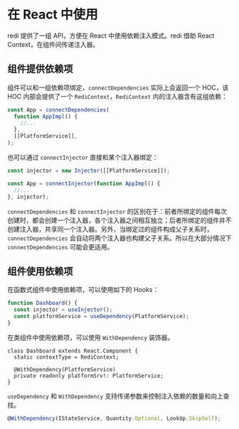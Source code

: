 # 在 React 中使用

redi 提供了一组 API，方便在 React 中使用依赖注入模式。redi 借助 React Context，在组件间传递注入器。

## 组件提供依赖项

组件可以和一组依赖项绑定，`connectDependencies` 实际上会返回一个 HOC，该 HOC 内部会提供了一个 `RediContext`，`RediContext` 内的注入器含有这组依赖：

```ts
const App = connectDependencies(
  function AppImpl() {
    //...
  },
  [[PlatformService]],
);
```

也可以通过 `connectInjector` 直接和某个注入器绑定：

```ts
const injector = new Injector([[PlatformService]]);

const App = connectInjector(function AppImpl() {
  //...
}, injector);
```

`connectDependencies` 和 `connectInjector` 的区别在于：前者所绑定的组件每次创建时，都会创建一个注入器，各个注入器之间相互独立；后者所绑定的组件并不创建注入器，共享同一个注入器。另外，当绑定过的组件构成父子关系时，`connectDependencies` 会自动将两个注入器也构建父子关系。所以在大部分情况下 `connectDependencies` 可能会更适用。

## 组件使用依赖项

在函数式组件中使用依赖项，可以使用如下的 Hooks：

```ts highlight=2,3
function Dashboard() {
  const injector = useInjector();
  const platformService = useDependency(PlatformService);
}
```

在类组件中使用依赖项，可以使用 `WithDependency` 装饰器。

```tsx highlight=2
class Dashboard extends React.Component {
  static contextType = RediContext;

  @WithDependency(PlatformService)
  private readonly platformSrv!: PlatformService;
}
```

`useDependency` 和 `WithDependency` 支持传递参数来控制注入依赖的数量和向上查找。

```ts
@WithDependency(IStateService, Quantity.Optional, LookUp.SkipSelf);
```
